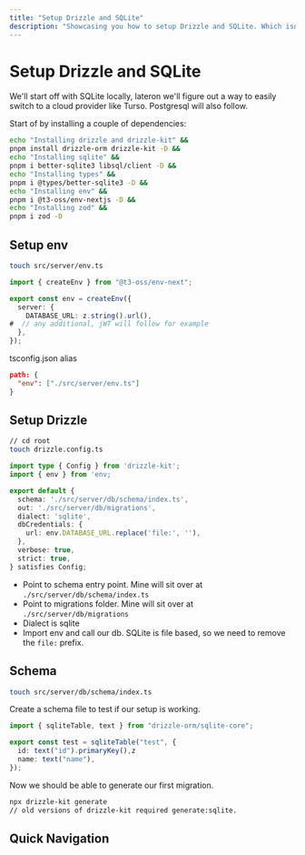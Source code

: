 ```yaml
---
title: "Setup Drizzle and SQLite"
description: "Showcasing you how to setup Drizzle and SQLite. Which isn't hard but can be a bit confusing. 
---
```


# Setup Drizzle and SQLite

We'll start off with SQLite locally, lateron we'll figure out a way to easily switch to a cloud provider like Turso. Postgresql will also follow.

Start of by installing a couple of dependencies:

```bash
echo "Installing drizzle and drizzle-kit" && 
pnpm install drizzle-orm drizzle-kit -D && 
echo "Installing sqlite" && 
pnpm i better-sqlite3 libsql/client -D && 
echo "Installing types" && 
pnpm i @types/better-sqlite3 -D && 
echo "Installing env" && 
pnpm i @t3-oss/env-nextjs -D && 
echo "Installing zod" && 
pnpm i zod -D
```

## Setup env

```bash
touch src/server/env.ts
```

```ts
import { createEnv } from "@t3-oss/env-next";

export const env = createEnv({
  server: {
    DATABASE_URL: z.string().url(),
#  // any additional, jWT will follow for example
  },
});
```
tsconfig.json alias
```json
path: {
  "env": ["./src/server/env.ts"]
}   
```
## Setup Drizzle

```bash
// cd root
touch drizzle.config.ts
```

```ts
import type { Config } from 'drizzle-kit';
import { env } from 'env;

export default {
  schema: './src/server/db/schema/index.ts',
  out: './src/server/db/migrations',
  dialect: 'sqlite',
  dbCredentials: {
    url: env.DATABASE_URL.replace('file:', ''),
  },
  verbose: true,
  strict: true,
} satisfies Config; 
```
- Point to schema entry point. Mine will sit over at `./src/server/db/schema/index.ts`
- Point to migrations folder. Mine will sit over at `./src/server/db/migrations`
- Dialect is sqlite
- Import env and call our db. SQLite is file based, so we need to remove the `file:` prefix. 

## Schema

```bash
touch src/server/db/schema/index.ts
```
Create a schema file to test if our setup is working.

```ts
import { sqliteTable, text } from "drizzle-orm/sqlite-core";

export const test = sqliteTable("test", {
  id: text("id").primaryKey(),z
  name: text("name"),
});
```
Now we should be able to generate our first migration.

```bash
npx drizzle-kit generate
// old versions of drizzle-kit required generate:sqlite.
```







## Quick Navigation